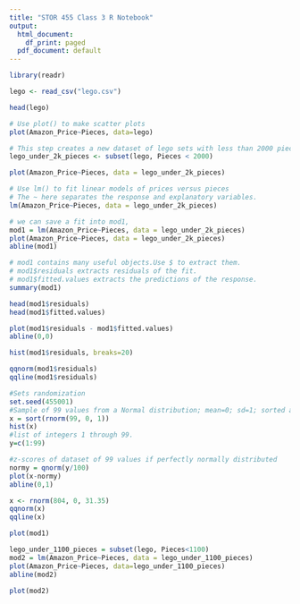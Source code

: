 ```yaml
---
title: "STOR 455 Class 3 R Notebook"
output:
  html_document:
    df_print: paged
  pdf_document: default
---
```


```r
library(readr)

lego <- read_csv("lego.csv")

head(lego)
```

```r
# Use plot() to make scatter plots
plot(Amazon_Price~Pieces, data=lego)
```

```r
# This step creates a new dataset of lego sets with less than 2000 pieces
lego_under_2k_pieces <- subset(lego, Pieces < 2000)
```

```r
plot(Amazon_Price~Pieces, data = lego_under_2k_pieces)
```

```r
# Use lm() to fit linear models of prices versus pieces
# The ~ here separates the response and explanatory variables.
lm(Amazon_Price~Pieces, data = lego_under_2k_pieces)
```

```r
# we can save a fit into mod1,
mod1 = lm(Amazon_Price~Pieces, data = lego_under_2k_pieces)
plot(Amazon_Price~Pieces, data = lego_under_2k_pieces)
abline(mod1)
```

```r
# mod1 contains many useful objects.Use $ to extract them.
# mod1$residuals extracts residuals of the fit.
# mod1$fitted.values extracts the predictions of the response.
summary(mod1)
```

```r
head(mod1$residuals)
head(mod1$fitted.values)

plot(mod1$residuals - mod1$fitted.values)
abline(0,0)
```

```r
hist(mod1$residuals, breaks=20)

qqnorm(mod1$residuals)
qqline(mod1$residuals)
```

```r
#Sets randomization
set.seed(455001)
#Sample of 99 values from a Normal distribution; mean=0; sd=1; sorted ascending
x = sort(rnorm(99, 0, 1))
hist(x)
#list of integers 1 through 99.
y=c(1:99)

#z-scores of dataset of 99 values if perfectly normally distributed
normy = qnorm(y/100)
plot(x-normy)
abline(0,1)
```

```r
x <- rnorm(804, 0, 31.35)
qqnorm(x)
qqline(x)
```

```r
plot(mod1)
```

```r
lego_under_1100_pieces = subset(lego, Pieces<1100)
mod2 = lm(Amazon_Price~Pieces, data = lego_under_1100_pieces)
plot(Amazon_Price~Pieces, data=lego_under_1100_pieces)
abline(mod2)
```
```r
plot(mod2)
```

